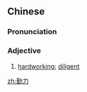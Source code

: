 ==Chinese==
{{zh-forms}}

===Pronunciation===
{{zh-pron
|m=qínlì
|c=kan4 lik6
|c-t=kin3 let5
|cat=a
}}

===Adjective===
{{zh-adj}}

# {{lb|zh|literary|or|Cantonese}} [[hardworking]]; [[diligent]]

[[zh:勤力]]